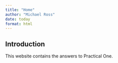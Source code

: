 ```yaml
---
title: "Home"
author: "Michael Ross"
date: today
format: html
---
```


## Introduction

This website contains the answers to Practical One.
